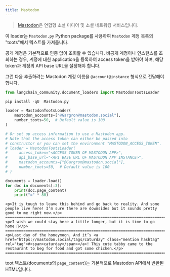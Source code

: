 ```yaml
---
title: Mastodon
---
```


>[Mastodon](https://joinmastodon.org/)은 연합형 소셜 미디어 및 소셜 네트워킹 서비스입니다.

이 loader는 `Mastodon.py` Python package를 사용하여 `Mastodon` 계정 목록의 "toots"에서 텍스트를 가져옵니다.

공개 계정은 기본적으로 인증 없이 조회할 수 있습니다. 비공개 계정이나 인스턴스를 조회하는 경우, 계정에 대한 application을 등록하여 access token을 받아야 하며, 해당 token과 계정의 API base URL을 설정해야 합니다.

그런 다음 추출하려는 Mastodon 계정 이름을 `@account@instance` 형식으로 전달해야 합니다.

```python
from langchain_community.document_loaders import MastodonTootsLoader
```

```python
pip install -qU  Mastodon.py
```

```python
loader = MastodonTootsLoader(
    mastodon_accounts=["@Gargron@mastodon.social"],
    number_toots=50,  # Default value is 100
)

# Or set up access information to use a Mastodon app.
# Note that the access token can either be passed into
# constructor or you can set the environment "MASTODON_ACCESS_TOKEN".
# loader = MastodonTootsLoader(
#     access_token="<ACCESS TOKEN OF MASTODON APP>",
#     api_base_url="<API BASE URL OF MASTODON APP INSTANCE>",
#     mastodon_accounts=["@Gargron@mastodon.social"],
#     number_toots=50,  # Default value is 100
# )
```

```python
documents = loader.load()
for doc in documents[:3]:
    print(doc.page_content)
    print("=" * 80)
```

```output
<p>It is tough to leave this behind and go back to reality. And some people live here! I’m sure there are downsides but it sounds pretty good to me right now.</p>
================================================================================
<p>I wish we could stay here a little longer, but it is time to go home 🥲</p>
================================================================================
<p>Last day of the honeymoon. And it’s <a href="https://mastodon.social/tags/caturday" class="mention hashtag" rel="tag">#<span>caturday</span></a>! This cute tabby came to the restaurant to beg for food and got some chicken.</p>
================================================================================
```

toot 텍스트(documents의 `page_content`)는 기본적으로 Mastodon API에서 반환된 HTML입니다.